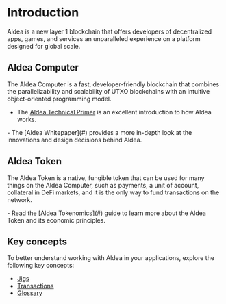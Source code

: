 # Introduction

Aldea is a new layer 1 blockchain that offers developers of decentralized apps, games, and services an unparalleled experience on a platform designed for global scale.

## Aldea Computer

The Aldea Computer is a fast, developer-friendly blockchain that combines the parallelizability and scalability of UTXO blockchains with an intuitive object-oriented programming model.

- The [Aldea Technical Primer](#) is an excellent introduction to how Aldea works.

<div style={{ display: 'none' }}>
  - The [Aldea Whitepaper](#) provides a more in-depth look at the innovations and design decisions behind Aldea.
</div>

## Aldea Token

The Aldea Token is a native, fungible token that can be used for many things on the Aldea Computer, such as payments, a unit of account, collateral in DeFi markets, and it is the only way to fund transactions on the network.

<div style={{ display: 'none' }}>
  - Read the [Aldea Tokenomics](#) guide to learn more about the Aldea Token and its economic principles.
</div>

## Key concepts

To better understand working with Aldea in your applications, explore the following key concepts:

- [Jigs](/concepts/jigs)
- [Transactions](/concepts/transactions)
- [Glossary](/concepts/glossary)